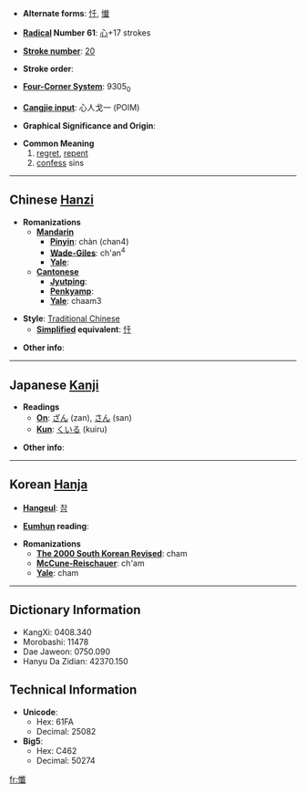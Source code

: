 * '''Alternate forms''': [[忏]], [[懴]]

* '''[[Wiktionary:Chinese radical index| Radical]] Number 61''': [[Wiktionary:Chinese radical index 心|心]]+17 strokes

* '''[[Wiktionary:Chinese total strokes index|Stroke number]]''': [[Wiktionary:Chinese total strokes index 20|20]]

* '''Stroke order''': 

* '''[[Wiktionary:Chinese four corner index|Four-Corner System]]''': 9305<sub>0</sub>

* '''[[Wiktionary:Chinese Cangjie index|Cangjie input]]''': 心人戈一 (POIM)

* '''Graphical Significance and Origin''': 

* '''Common Meaning'''
*#[[regret]], [[repent]]
*# [[confess]] sins

----

== Chinese [[Hanzi]] ==

* '''Romanizations'''
** '''[[Mandarin]]'''
*** '''[[Pinyin]]''': chàn (chan4)
*** '''[[Wade-Giles]]''': ch'an<sup>4</sup>
*** '''[[Yale]]''': 
** '''[[Cantonese]]'''
*** '''[[Jyutping]]''':
*** '''[[Penkyamp]]''': 
*** '''[[Yale]]''': chaam3

* '''Style''': [[Traditional Chinese]] 
** '''[[Simplified Chinese|Simplified]] equivalent''': [[忏]]

* '''Other info''': 

----

== Japanese [[Kanji]] ==

* '''Readings'''
** '''[[On]]''': [[ざん]] (zan), [[さん]] (san)
** '''[[Kun]]''': [[くいる]] (kuiru)

* '''Other info''':  

----

== Korean [[Hanja]] ==

* '''[[Hangeul]]''': [[참]]

* '''[[Eumhun]] reading''': 

* '''Romanizations'''
** '''[[The 2000 South Korean Revised Romanization|The 2000 South Korean Revised]]''': cham
** '''[[McCune-Reischauer]]''': ch'am
** '''[[Yale]]''': cham

----

== Dictionary Information ==

* KangXi: 0408.340
* Morobashi: 11478
* Dae Jaweon: 0750.090
* Hanyu Da Zidian: 42370.150

== Technical Information ==

* '''Unicode''':
** Hex: 61FA
** Decimal: 25082
* '''Big5''':
** Hex: C462
** Decimal: 50274

[[fr:懺]]